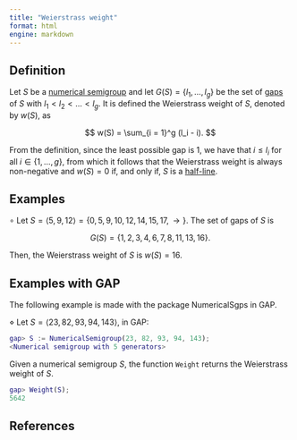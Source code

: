 ```yaml
---
title: "Weierstrass weight"
format: html
engine: markdown
---
```


<!--  -->

## Definition

Let $S$ be a [numerical semigroup](Numerical-semigroup.qmd) and let $G(S) = \{l_1, \ldots, l_g\}$ be the set of [gaps](Gaps.qmd) of $S$ with $l_1 < l_2 < \ldots < l_g$. It is defined the Weierstrass weight of $S$, denoted by $w(S)$, as

$$
w(S) = \sum_{i = 1}^g (l_i - i).
$$ 

From the definition, since the least possible gap is $1$, we have that $i \le l_i$ for all $i \in \{1, \ldots, g\}$, from which it follows that the Weierstrass weight is always non-negative and $w(S) = 0$ if, and only if, $S$ is a [half-line](../Families-NS/NS-half-line.qmd).

## Examples

$\circ$ Let $S = \langle 5, 9, 12 \rangle = \{0, 5, 9, 10, 12, 14, 15, 17, \rightarrow\}$. The set of gaps of $S$ is

$$
G(S) = \{1, 2, 3, 4, 6, 7, 8, 11, 13, 16 \}.
$$ 

Then, the Weierstrass weight of $S$ is $w(S) = 16$.

## Examples with GAP

The following example is made with the package NumericalSgps in GAP.

$\diamond$ Let $S = \langle 23, 82, 93, 94, 143 \rangle$, in GAP:

``` gap
gap> S := NumericalSemigroup(23, 82, 93, 94, 143);
<Numerical semigroup with 5 generators>
```

Given a numerical semigroup $S$, the function `Weight` returns the Weierstrass weight of $S$.

``` gap
gap> Weight(S);
5642
```

## References

